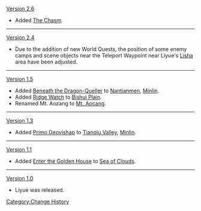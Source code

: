 [[Version 2.6]]
* Added [[The Chasm]].
----
[[Version 2.4]]
* Due to the addition of new World Quests, the position of some enemy camps and scene objects near the Teleport Waypoint near Liyue's [[Lisha]] area have been adjusted.
----
[[Version 1.5]]
* Added [[Beneath the Dragon-Queller]] to [[Nantianmen]], [[Minlin]].
* Added [[Ridge Watch]] to [[Bishui Plain]].
* Renamed Mt. Aozang to [[Mt. Aocang]].
----
[[Version 1.3]]
* Added [[Primo Geovishap]] to [[Tianqiu Valley]], [[Minlin]].
----
[[Version 1.1]]
* Added [[Enter the Golden House]] to [[Sea of Clouds]].
----
[[Version 1.0]]
*Liyue was released.
<noinclude>[[Category:Change History]]</noinclude>